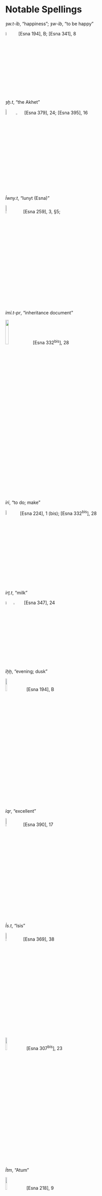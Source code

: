# Notable Spellings {-}  
  
*ȝw.t-ỉb*, "happiness"; *ȝw-ỉb*, "to be happy"  
  
![](./images/194_3.png){width=5%}&nbsp;&nbsp;&nbsp;&nbsp;[Esna 194], B; [Esna 341], 8  

*ȝḫ.t*, "the Akhet"  
  

![](./images/379_24_11a.png){width=6.5%}![](./images/379_24_11b.png){width=2.2%}&nbsp;&nbsp;&nbsp;&nbsp;[Esna 379], 24; [Esna 395], 16  
  
*Ỉwny.t*, "Iunyt (Esna)"  
  
![](./images/259_3_5.png){width=8%}&nbsp;&nbsp;&nbsp;&nbsp;[Esna 259], 3, §5; 

*ỉmỉ.t-pr*, "inheritance document"  
  
![](./images/332_bis_28_2.png){width=14%}&nbsp;&nbsp;&nbsp;&nbsp;[Esna 332^bis^], 28 
  
*ỉrỉ*, "to do; make"  

![](./images/224_1b.png){width=6%}&nbsp;&nbsp;&nbsp;&nbsp;[Esna 224], 1 (bis); [Esna 332^bis^], 28  

*ỉrṯ.t*, "milk"  
  
![](./images/347_25a1.png){width=5%}![](./images/347_25a2.png){width=3.5%}&nbsp;&nbsp;&nbsp;&nbsp;[Esna 347], 24 
  
  
*ỉḫḫ*, "evening; dusk"
  
![](./images/194_2.png){width=10%}&nbsp;&nbsp;&nbsp;&nbsp;[Esna 194], B

*ỉqr*, "excellent"  
  
![](./images/390_17_2.png){width=8%}&nbsp;&nbsp;&nbsp;&nbsp;[Esna 390], 17  
  
*Ỉs.t*, "Isis"   

![](./images/369_38_1.png){width=8%}&nbsp;&nbsp;&nbsp;&nbsp;[Esna 369], 38  
  
![](./images/307bis_23_1.png){width=10%}&nbsp;&nbsp;&nbsp;&nbsp;[Esna 307^bis^], 23  
  
*Ỉtm*, "Atum"  
  
![](./images/218_9_1.png){width=10%}&nbsp;&nbsp;&nbsp;&nbsp;[Esna 218], 9  

*ỉtn*, "solar disk"  
  
![](./images/379_24_2a.png){width=6%}![](./images/379_24_2b.png){width=11%}&nbsp;&nbsp;&nbsp;&nbsp;[Esna 379], 24  
  
![](./images/259_2_1_d.png){width=15%}&nbsp;&nbsp;&nbsp;&nbsp;[Esna 259], 2, §1

*ʿȝ*, "great"  
  
![](./images/372_15.png){width=12%}&nbsp;&nbsp;&nbsp;&nbsp;[Esna 372], 15  
  
![](./images/392_20_4a.png){width=15%}![](./images/392_20_4b.png){width=7%}&nbsp;&nbsp;&nbsp;&nbsp;[Esna 392], 20  
  
![](./images/392_21_1.png){width=8%}&nbsp;&nbsp;&nbsp;&nbsp;[Esna 392], 21  
  

*wr.t*, "the great one"  
  
![](./images/209_28b.png){width=6%}&nbsp;&nbsp;&nbsp;&nbsp;[Esna 209], 28 (2)  
  
*wrḏ*, "to tire"  
  
![](./images/379_23_3.png){width=12%}&nbsp;&nbsp;&nbsp;&nbsp;[Esna 379], 23 
  
*Wsỉr*, "Osiris"  
  
![](./images/307_21.png){width=17%}&nbsp;&nbsp;&nbsp;&nbsp;[Esna 307], 21    
 
*bȝw*, "power"  
  
![](./images/392_20_5.png){width=22%}&nbsp;&nbsp;&nbsp;&nbsp;[Esna 392], 20   
  
*pr*, "temple"  
  
![](./images/224_1c.png){width=8%}&nbsp;&nbsp;&nbsp;&nbsp;[Esna 224], 1  

*pḥ*, "to reach; attack"  
  
![](./images/392_20_3.png){width=8.5%}&nbsp;&nbsp;&nbsp;&nbsp;[Esna 392], 20
  
*fd.t*, "four (feminine)"  
  
![](./images/313_A_3a.png){width=7%}&nbsp;&nbsp;&nbsp;&nbsp;[Esna 313], A  

*m*, "in; as; from"  
  
![](./images/234_27a.png){width=4%}&nbsp;&nbsp;&nbsp;&nbsp;[Esna 234], 27  
  
![](./images/382_11_1.png){width=3.8%}&nbsp;&nbsp;&nbsp;&nbsp;[Esna 382], 11  

  
![](./images/224_1j.png){width=6%}&nbsp;&nbsp;&nbsp;&nbsp;[Esna 224], 1 (bis)  
  
![](./images/379_24_10.png){width=6%}&nbsp;&nbsp;&nbsp;&nbsp;[Esna 379], 24   

*mw*, "water"  
  
![](./images/380_25_2.png){width=7%}&nbsp;&nbsp;&nbsp;&nbsp;[Esna 380], 25  
  
*mn*, "to remain; stay"  
  
![](./images/335_B_2.png){width=1.8%}&nbsp;&nbsp;&nbsp;&nbsp;[Esna 335], B  
  
*Mnḥy.t*, "Menhyt"  
  
![](./images/304_17_1.png){width=14%}&nbsp;&nbsp;&nbsp;&nbsp;[Esna 304], 17  
  
![](./images/298_B_2.png){width=11%}&nbsp;&nbsp;&nbsp;&nbsp;[Esna 298], B
  
![](./images/301_10_1.png){width=9%}&nbsp;&nbsp;&nbsp;&nbsp;[Esna 301], 10
  
![](./images/335_B_3.png){width=8%}&nbsp;&nbsp;&nbsp;&nbsp;[Esna 335], B   
  
![](./images/251_22_2.png){width=18%}&nbsp;&nbsp;&nbsp;&nbsp;[Esna 251], 22, §2  
  
*msỉ*, "to birth; create; fashion"  
   
![](./images/390_17_1.png){width=15%}&nbsp;&nbsp;&nbsp;&nbsp;[Esna 390], 17  
   
*mzỉ*, "to present; offer"
  
![](./images/347_25a.png){width=4%}&nbsp;&nbsp;&nbsp;&nbsp;[Esna 347], 25 
  
*msḫn.t*, "birth brick"  
  
![](./images/313_A_8.png){width=8%}&nbsp;&nbsp;&nbsp;&nbsp;[Esna 313], A  
  
*Ptḥ*, "Ptah"

![](./images/224_2b.png){width=6%}&nbsp;&nbsp;&nbsp;&nbsp;[Esna 224], 2  

*N.t*, "Neith"  
  
![](./images/305_18.png){width=12%}&nbsp;&nbsp;&nbsp;&nbsp;[Esna 305], 18  
  
*nb*, "lord" and *nb*, "all" 
  
![](./images/328_A1.png){width=6%}&nbsp;&nbsp;&nbsp;&nbsp;[Esna 328], A; [Esna 393], 23   
  
![](./images/362_D_0.png){width=6%}&nbsp;&nbsp;&nbsp;&nbsp;[Esna 362], D  
    
![](./images/273_6_1.png){width=4.5%}&nbsp;&nbsp;&nbsp;&nbsp;[Esna 273], 6  
  
![](./images/379_24_4.png){width=13%}&nbsp;&nbsp;&nbsp;&nbsp;[Esna 379], 24   

*Nb.t-ww*, "Nebtu"  
  
![](./images/306_20_1.png){width=11%}&nbsp;&nbsp;&nbsp;&nbsp;[Esna 306], 30   
  
![](./images/240_5.png){width=5.5%}&nbsp;&nbsp;&nbsp;&nbsp;[Esna 240], 5

*nn*, negation  
  
![](./images/379_24_6.png){width=9%}&nbsp;&nbsp;&nbsp;&nbsp;[Esna 379], 24  

*nḥp*, "potter's wheel"  
  
![](./images/390_17_3.png){width=15%}&nbsp;&nbsp;&nbsp;&nbsp;[Esna 390], 17

  
![](./images/224_1a.png){width=13%}&nbsp;&nbsp;&nbsp;&nbsp;[Esna 224], 1  

![](./images/320_21_1.png){width=11%}&nbsp;&nbsp;&nbsp;&nbsp;[Esna 320], 11   
  
![](./images/301_11_1.png){width=13%}&nbsp;&nbsp;&nbsp;&nbsp;[Esna 301], 11
  
![](./images/277_20_1.png){width=7%}&nbsp;&nbsp;&nbsp;&nbsp;[Esna 277], 20; [Esna 302], 14; [Esna 304], 16   
  
![](./images/302_13.png){width=18%}&nbsp;&nbsp;&nbsp;&nbsp;[Esna 302], 13 
  
![](./images/310_28_b.png){width=10%}&nbsp;&nbsp;&nbsp;&nbsp;[Esna 310], 28 
   
![](./images/313_A_9.png){width=15%}&nbsp;&nbsp;&nbsp;&nbsp;[Esna 313], A   

*r*, "to; towards; at; until"  
  
![](./images/304_17_3b.png){width=10%}  

*Rʿ*, "Re"  
  
![](./images/293_27_1.png){width=7%}&nbsp;&nbsp;&nbsp;&nbsp;[Esna 293], 27  
  
![](./images/224_1e.png){width=8%}&nbsp;&nbsp;&nbsp;&nbsp;[Esna 224], 1  
  
![](./images/231_4.png){width=8%}&nbsp;&nbsp;&nbsp;&nbsp;[Esna 231], 4, 9
  
*rs*, "to awaken" 
  
![](./images/379_24_8a.png){width=7%}![](./images/379_24_8b.png){width=2.2%}&nbsp;&nbsp;&nbsp;&nbsp;[Esna 379], 24

![](./images/259_2_1c.png){width=10%}&nbsp;&nbsp;&nbsp;&nbsp;[Esna 259], 2, §1  
  
![](./images/259_3_4.png){width=5.5%}&nbsp;&nbsp;&nbsp;&nbsp;[Esna 259], 3, §4  
  
![](./images/259_4_7.png){width=9%}&nbsp;&nbsp;&nbsp;&nbsp;[Esna 259], 4, §7


*ḥb*, "festival" 

![](./images/380_25_1.png){width=9%}&nbsp;&nbsp;&nbsp;&nbsp;[Esna 224], 1; [Esna 380], 25 and 26

*ḥb pn nfr*, "this good festival"  
  
![](./images/224_1g.png){width=13%}&nbsp;&nbsp;&nbsp;&nbsp;[Esna 224], 1  
  
*Ḥr*, "Horus"  
  
![](./images/393_23_2.png){width=13%}&nbsp;&nbsp;&nbsp;&nbsp;[Esna 393], 23 
  
*Ḥkȝ*, "Heka"  
  
![](./images/308_25.png){width=16%}&nbsp;&nbsp;&nbsp;&nbsp;[Esna 308], 25 *bis*  
  
*ḫʿỉ*, "to appear (on the throne; in procession)"  
 
![](./images/393_23_1.png){width=5%}&nbsp;&nbsp;&nbsp;&nbsp;[Esna 393], 23  

  
*ẖnmw*, "Khnum" (examples from outside the main Khnum litanies)   
  
![](./images/369_36_1.png){width=19%}&nbsp;&nbsp;&nbsp;&nbsp;[Esna 369], 36  
  
![](./images/261_15_0.png){width=14%}&nbsp;&nbsp;&nbsp;&nbsp;[Esna 261], 15 


![](./images/310_28.png){width=11%}&nbsp;&nbsp;&nbsp;&nbsp;[Esna 310], 28  
  
![](./images/341_9.png){width=9%}&nbsp;&nbsp;&nbsp;&nbsp;[Esna 341], 9; [Esna 371], 1   
  
![](./images/383_B.png){width=14%}&nbsp;&nbsp;&nbsp;&nbsp;[Esna 225], 4, §3  
   
![](./images/383_B.png){width=14%}&nbsp;&nbsp;&nbsp;&nbsp;[Esna 277], 22, §6; [Esna 383], B  
  
![](./images/224_1d.png){width=15%}&nbsp;&nbsp;&nbsp;&nbsp;[Esna 224], 1   
  
![](./images/264_25_2.png){width=15%}&nbsp;&nbsp;&nbsp;&nbsp;[Esna 264], 25  

![](./images/393_21_1.png){width=18%}&nbsp;&nbsp;&nbsp;&nbsp;[Esna 393], 21  
  
![](./images/275_9_4.png){width=15%}&nbsp;&nbsp;&nbsp;&nbsp;[Esna 275], 9  
     
![](./images/195_7a.png){width=7%}&nbsp;&nbsp;&nbsp;&nbsp;[Esna 195], 7  
     
![](./images/364_B.png){width=16%}&nbsp;&nbsp;&nbsp;&nbsp;[Esna 364], B   
   
   
![](./images/230_B1.png){width=8%}![](./images/230_B2.png){width=5%}&nbsp;&nbsp;&nbsp;&nbsp;[Esna 230], B  
  
![](./images/291_21_0.png){width=14%}&nbsp;&nbsp;&nbsp;&nbsp;[Esna 291], 21  
  
![](./images/379_24_12.png){width=9%}&nbsp;&nbsp;&nbsp;&nbsp;[Esna 379], 24
  
![](./images/224_2a.png){width=14%}&nbsp;&nbsp;&nbsp;&nbsp;[Esna 224], 2  
  
![](./images/264_25_1.png){width=17%}&nbsp;&nbsp;&nbsp;&nbsp;[Esna 264], 25  
  
![](./images/353_A.png){width=14%}&nbsp;&nbsp;&nbsp;&nbsp;[Esna 353], A  
  
![](./images/364_A.png){width=17%}&nbsp;&nbsp;&nbsp;&nbsp;[Esna 364], A    

![](./images/393_21_2a.png){width=2.9%}![](./images/393_21_2b.png){width=18%}&nbsp;&nbsp;&nbsp;&nbsp;[Esna 393], 21 
  
![](./images/379_24_3.png){width=12%}&nbsp;&nbsp;&nbsp;&nbsp;[Esna 379], 24   
  
![](./images/292_25_1.png){width=18%}&nbsp;&nbsp;&nbsp;&nbsp;[Esna 292], 25 
  
![](./images/353_B.png){width=14%}&nbsp;&nbsp;&nbsp;&nbsp;[Esna 353], B  
  
![](./images/392_19_1.png){width=10%}&nbsp;&nbsp;&nbsp;&nbsp;[Esna 392], 19    

*sy*, "her" (third person singular dependent pronoun)
    
![](./images/380_28_1.png){width=3.5%}&nbsp;&nbsp;&nbsp;&nbsp;[Esna 380], 28
    
*snw*, "two"  
  
![](./images/328_B2.png){width=4%}&nbsp;&nbsp;&nbsp;&nbsp;[Esna 309], 27; [Esna 328], B; [Esna 346], 25.
  
*sḫ.t*, "field"  
  
![](./images/306_20_2.png){width=17%}&nbsp;&nbsp;&nbsp;&nbsp;[Esna 306], 20    
  
*sḫpr*, "to create"
  
![](./images/337_A1.png){width=9%}&nbsp;&nbsp;&nbsp;&nbsp;[Esna 337], A  


![](./images/380_26_1.png){width=6.5%}&nbsp;&nbsp;&nbsp;&nbsp;[Esna 380], 26

*sḫm*, "power; image"  
  
![](./images/393_22_1.png){width=15%}&nbsp;&nbsp;&nbsp;&nbsp;[Esna 393], 22  
  

*zẖȝw*, "scribe"

![](./images/309_26_1.png){width=6%}&nbsp;&nbsp;&nbsp;&nbsp;[Esna 309], 26
  
*sqdỉ*, "to sail; travel"  

![](./images/379_24_1a.png){width=3.3%}![](./images/379_24_1b.png){width=9%}&nbsp;&nbsp;&nbsp;&nbsp;[Esna 379], 23-24
  
*qmȝ*, "to create"  
  
![](./images/388_1.png){width=6%}&nbsp;&nbsp;&nbsp;&nbsp;[Esna 388], 7, 9, 10; [Esna 393], 23
  
*=k*, "you; your" (second person singular masculine suffix pronoun)  

![](./images/379_23_1.png){width=4%}&nbsp;&nbsp;&nbsp;&nbsp;[Esna 379], 23  
  
![](./images/393_23_3.png){width=3%}&nbsp;&nbsp;&nbsp;&nbsp;[Esna 392], 21; [Esna 393], 23 
  
*tȝ-sn.t*, "Esna"  
  
![](./images/224_1f.png){width=21%}&nbsp;&nbsp;&nbsp;&nbsp;[Esna 224], 1  
  
![](./images/234_28a.png){width=15%}&nbsp;&nbsp;&nbsp;&nbsp;[Esna 234], 28  
  
![](./images/195_4.png){width=5.5%}&nbsp;&nbsp;&nbsp;&nbsp;[Esna 195], 4  
  
![](./images/301_10_2.png){width=16%}&nbsp;&nbsp;&nbsp;&nbsp;[Esna 301], 10 (the damaged sign was a child)  
  

![](./images/274_8_1.png){width=12%}&nbsp;&nbsp;&nbsp;&nbsp;[Esna 231], 3, 10; [Esna 274], 8; [Esna 285], 14; [Esna 291], 21; [Esna 383], A (flowers vary slightly)


![](./images/287_17.png){width=14%}&nbsp;&nbsp;&nbsp;&nbsp;[Esna 287], 17  
  
![](./images/288_18.png){width=17%}&nbsp;&nbsp;&nbsp;&nbsp;[Esna 288], 18  
  
![](./images/195_7.png){width=6%}&nbsp;&nbsp;&nbsp;&nbsp;[Esna 195], 7    
    
![](./images/293_26_3a.png){width=10%}![](./images/293_26_3b.png){width=7%}&nbsp;&nbsp;&nbsp;&nbsp;[Esna 293], 26  

![](./images/379_24_5.png){width=22%}&nbsp;&nbsp;&nbsp;&nbsp;[Esna 379], 24

  
![](./images/216_1.png){width=11%}&nbsp;&nbsp;&nbsp;&nbsp;[Esna 216], 1; [Esna 292], 22; [Esna 309], 26
  
![](./images/273_6_2.png){width=11%}&nbsp;&nbsp;&nbsp;&nbsp;[Esna 273], 6  
  
![](./images/369_38_2.png){width=16%}&nbsp;&nbsp;&nbsp;&nbsp;[Esna 302], 14; [Esna 369], 38  

![](./images/293_27_2.png){width=15%}&nbsp;&nbsp;&nbsp;&nbsp;[Esna 293], 27  
  
![](./images/292_25_2.png){width=11%}&nbsp;&nbsp;&nbsp;&nbsp;[Esna 292], 25  
  
![](./images/393_21_3.png){width=12%}&nbsp;&nbsp;&nbsp;&nbsp;[Esna 393], 21   
  
![](./images/362_D_1.png){width=13%}&nbsp;&nbsp;&nbsp;&nbsp;[Esna 362], D  
   
![](./images/240_10.png){width=6%}&nbsp;&nbsp;[Esna 240], 10![](./images/240_12.png){width=6%}&nbsp;&nbsp;[Esna 240], 12  
   
*tp*, "head"  
  
![](./images/226_11.png){width=7%}&nbsp;&nbsp;&nbsp;&nbsp;[Esna 226], 11; [Esna 321], 24
  
*ṯpḥ.t-ḏȝ.t*, "blocked cavern (in Memphis)"
  
![](./images/393_22_3a.png){width=8.5%}![](./images/393_22_3b.png){width=28%}&nbsp;&nbsp;&nbsp;&nbsp;[Esna 393], 22 
  
  
*ṯnỉ*, "to distinguish"  
  
![](./images/393_21_4.png){width=16%}&nbsp;&nbsp;&nbsp;&nbsp;[Esna 393], 21  
  
*ḏȝỉ*, "to sail; travel"
  
![](./images/379_23_2.png){width=10%}&nbsp;&nbsp;&nbsp;&nbsp;[Esna 379], 23

*ḏrw, ỉḏr.w*, "limit; limits"  
  
![](./images/379_24_7.png){width=19%}&nbsp;&nbsp;&nbsp;&nbsp;[Esna 379], 24


*Ḏḥwty*, "Thoth"  
  
![](./images/309_26_2.png){width=13%}&nbsp;&nbsp;&nbsp;&nbsp;[Esna 309], 26  
  
*ḏsr*, "sacred"
  
![](./images/393_22_2.png){width=13%}&nbsp;&nbsp;&nbsp;&nbsp;[Esna 393], 22  

### Roman Emperors {-}

Hadrian  
   
![](./images/251_25_10.png){width=18%}&nbsp;&nbsp;&nbsp;&nbsp;[Esna 251], 10  
  
Trajan  

![](./images/240_1.png){width=6%}&nbsp;&nbsp;[Esna 240], 1&nbsp;&nbsp;![](./images/240_6.png){width=6%}&nbsp;&nbsp;[Esna 240], 6  
  
![](./images/195_1.png){width=6%}&nbsp;&nbsp;[Esna 195], 1&nbsp;&nbsp;![](./images/195_12.png){width=6%}&nbsp;&nbsp;[Esna 195], 12 
  
### Phrases {-}
  
*r km ḏ.t*, "until the completion of eternity" (?)  
  
![](./images/304_17_3.png){width=22%} 